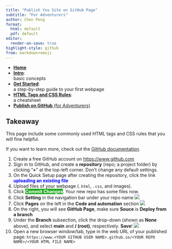 ```yaml
---
title: "Publish You Site on GitHub Page"
subtitle: "For Adventurers"
author: Chen Peng
format: 
  html: default
  pdf: default
editor:
  render-on-save: true
highlight-style: github
from: markdown+emoji
---
```


::: {.column-margin}
* [**Home**](./)
* [**Intro**](./html-css-js-handout.html):  
  basic concepts
* [**Get Started**](./get-started.html):  
  a step-by-step guide to your first webpage
* [**HTML Tags and CSS Rules**](./cheatsheet.html):  
  a cheatsheet
* [**Publish on GitHub** (for Adventurers)](./github.html)
:::

::: {.callout-tip}

# Takeaway

This page include some commonly used HTML tags and CSS rules that you will fine helpful. 
:::

::: {.callout-tip}
If you want to learn more, check out the [GitHub documentation](https://docs.github.com/en/get-started/quickstart/hello-world).
:::

1. Create a free GitHub account on <https://www.github.com>
2. Sign in to GitHub, and create a **repository** (repo; a project folder) by clicking "**+**" at the top-left corner. Don't change any default settings.
3. On the Quick Setup page after creating the repository, click the link [**uploading an existing file**]{style="color:blue"}
4. Upload files of your webpage (`.html`, `.css`, and images).
5. Click [**Commit Changes**]{style="background-color:#22aa22;color:white"}. Your new repo has some files now.
6. Click **Setting** in the navigation bar under your repo name
   ![](./images/repo-settings.png)
7. Click **Pages** on the left in the **Code and automation** section
   ![](./images/repo-settings-pages.png)
8. On the right, you will see **GitHub Page**, make sure **Souce** is **Deploy from a branch**   
9. Under the **Branch** subsection, click the drop-down (shown as **None** above), and select **main** and **/ (root)**, respectively. **Save**!
   ![](./images/gh-page.png)
10. Open a new browser window/tab, type in the web URL of your published page:
   `https://www.<YOUR GITHUB USER NAME>.github.io/<YOUR REPO NAME>/<YOUR HTML FILE NAME>`